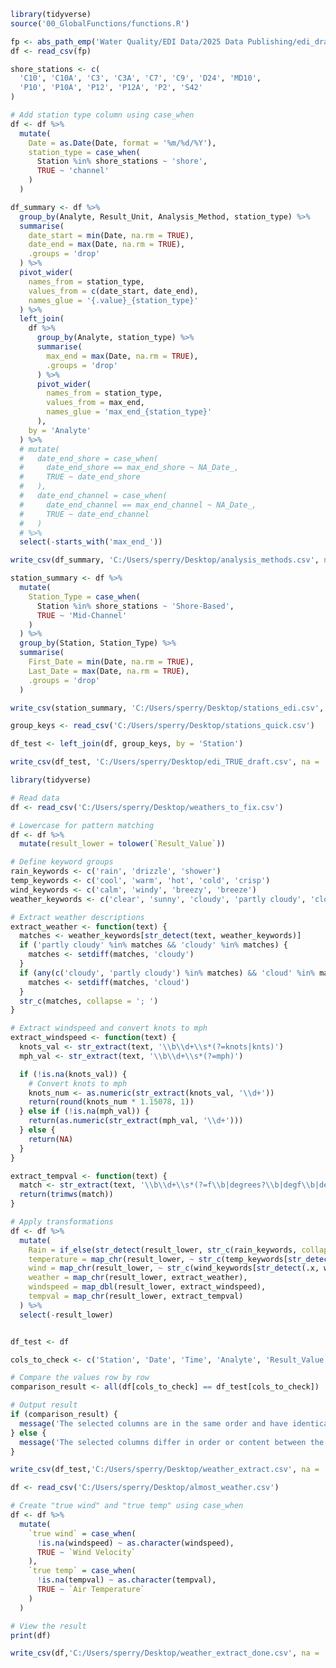 ```r
library(tidyverse)
source('00_GlobalFunctions/functions.R')

fp <- abs_path_emp('Water Quality/EDI Data/2025 Data Publishing/edi_draft.csv')
df <- read_csv(fp)
```

```r
shore_stations <- c(
  'C10', 'C10A', 'C3', 'C3A', 'C7', 'C9', 'D24', 'MD10',
  'P10', 'P10A', 'P12', 'P12A', 'P2', 'S42'
)

# Add station type column using case_when
df <- df %>%
  mutate(
    Date = as.Date(Date, format = '%m/%d/%Y'),
    station_type = case_when(
      Station %in% shore_stations ~ 'shore',
      TRUE ~ 'channel'
    )
  )

df_summary <- df %>%
  group_by(Analyte, Result_Unit, Analysis_Method, station_type) %>%
  summarise(
    date_start = min(Date, na.rm = TRUE),
    date_end = max(Date, na.rm = TRUE),
    .groups = 'drop'
  ) %>%
  pivot_wider(
    names_from = station_type,
    values_from = c(date_start, date_end),
    names_glue = '{.value}_{station_type}'
  ) %>%
  left_join(
    df %>%
      group_by(Analyte, station_type) %>%
      summarise(
        max_end = max(Date, na.rm = TRUE),
        .groups = 'drop'
      ) %>%
      pivot_wider(
        names_from = station_type,
        values_from = max_end,
        names_glue = 'max_end_{station_type}'
      ),
    by = 'Analyte'
  ) %>%
  # mutate(
  #   date_end_shore = case_when(
  #     date_end_shore == max_end_shore ~ NA_Date_,
  #     TRUE ~ date_end_shore
  #   ),
  #   date_end_channel = case_when(
  #     date_end_channel == max_end_channel ~ NA_Date_,
  #     TRUE ~ date_end_channel
  #   )
  # %>%
  select(-starts_with('max_end_'))

write_csv(df_summary, 'C:/Users/sperry/Desktop/analysis_methods.csv', na = '')
```

```r
station_summary <- df %>%
  mutate(
    Station_Type = case_when(
      Station %in% shore_stations ~ 'Shore-Based',
      TRUE ~ 'Mid-Channel'
    )
  ) %>%
  group_by(Station, Station_Type) %>%
  summarise(
    First_Date = min(Date, na.rm = TRUE),
    Last_Date = max(Date, na.rm = TRUE),
    .groups = 'drop'
  )

write_csv(station_summary, 'C:/Users/sperry/Desktop/stations_edi.csv', na = '')
```


```r
group_keys <- read_csv('C:/Users/sperry/Desktop/stations_quick.csv')
```

```r
df_test <- left_join(df, group_keys, by = 'Station')

write_csv(df_test, 'C:/Users/sperry/Desktop/edi_TRUE_draft.csv', na = '')
```

```r
library(tidyverse)

# Read data
df <- read_csv('C:/Users/sperry/Desktop/weathers_to_fix.csv')

# Lowercase for pattern matching
df <- df %>%
  mutate(result_lower = tolower(`Result_Value`))

# Define keyword groups
rain_keywords <- c('rain', 'drizzle', 'shower')
temp_keywords <- c('cool', 'warm', 'hot', 'cold', 'crisp')
wind_keywords <- c('calm', 'windy', 'breezy', 'breeze')
weather_keywords <- c('clear', 'sunny', 'cloudy', 'partly cloudy', 'cloud', 'overcast', 'fog', 'haze')

# Extract weather descriptions
extract_weather <- function(text) {
  matches <- weather_keywords[str_detect(text, weather_keywords)]
  if ('partly cloudy' %in% matches && 'cloudy' %in% matches) {
    matches <- setdiff(matches, 'cloudy')
  }
  if (any(c('cloudy', 'partly cloudy') %in% matches) && 'cloud' %in% matches) {
    matches <- setdiff(matches, 'cloud')
  }
  str_c(matches, collapse = '; ')
}

# Extract windspeed and convert knots to mph
extract_windspeed <- function(text) {
  knots_val <- str_extract(text, '\\b\\d+\\s*(?=knots|knts)')
  mph_val <- str_extract(text, '\\b\\d+\\s*(?=mph)')

  if (!is.na(knots_val)) {
    # Convert knots to mph
    knots_num <- as.numeric(str_extract(knots_val, '\\d+'))
    return(round(knots_num * 1.15078, 1))
  } else if (!is.na(mph_val)) {
    return(as.numeric(str_extract(mph_val, '\\d+')))
  } else {
    return(NA)
  }
}

extract_tempval <- function(text) {
  match <- str_extract(text, '\\b\\d+\\s*(?=f\\b|degrees?\\b|degf\\b|deg\\b|-degree\\b)')
  return(trimws(match))
}

# Apply transformations
df <- df %>%
  mutate(
    Rain = if_else(str_detect(result_lower, str_c(rain_keywords, collapse = '|')), 'yes', ''),
    temperature = map_chr(result_lower, ~ str_c(temp_keywords[str_detect(.x, temp_keywords)], collapse = '; ')),
    wind = map_chr(result_lower, ~ str_c(wind_keywords[str_detect(.x, wind_keywords)], collapse = '; ')),
    weather = map_chr(result_lower, extract_weather),
    windspeed = map_dbl(result_lower, extract_windspeed),
    tempval = map_chr(result_lower, extract_tempval)
  ) %>%
  select(-result_lower)


df_test <- df

cols_to_check <- c('Station', 'Date', 'Time', 'Analyte', 'Result_Value')

# Compare the values row by row
comparison_result <- all(df[cols_to_check] == df_test[cols_to_check])

# Output result
if (comparison_result) {
  message('The selected columns are in the same order and have identical values in both dataframes.')
} else {
  message('The selected columns differ in order or content between the two dataframes.')
}
```
```r
write_csv(df_test,'C:/Users/sperry/Desktop/weather_extract.csv', na = '')
```

```r
df <- read_csv('C:/Users/sperry/Desktop/almost_weather.csv')

# Create "true wind" and "true temp" using case_when
df <- df %>%
  mutate(
    `true wind` = case_when(
      !is.na(windspeed) ~ as.character(windspeed),
      TRUE ~ `Wind Velocity`
    ),
    `true temp` = case_when(
      !is.na(tempval) ~ as.character(tempval),
      TRUE ~ `Air Temperature`
    )
  )

# View the result
print(df)

write_csv(df,'C:/Users/sperry/Desktop/weather_extract_done.csv', na = '')
```

